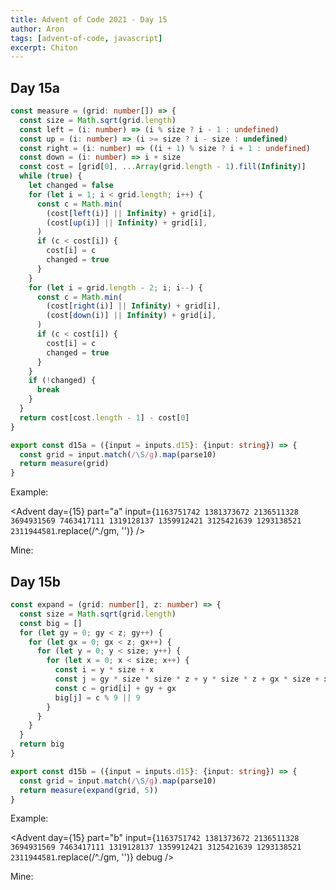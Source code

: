 ```yaml
---
title: Advent of Code 2021 - Day 15
author: Aron
tags: [advent-of-code, javascript]
excerpt: Chiton
---
```


## Day 15a

```typescript
const measure = (grid: number[]) => {
  const size = Math.sqrt(grid.length)
  const left = (i: number) => (i % size ? i - 1 : undefined)
  const up = (i: number) => (i >= size ? i - size : undefined)
  const right = (i: number) => ((i + 1) % size ? i + 1 : undefined)
  const down = (i: number) => i + size
  const cost = [grid[0], ...Array(grid.length - 1).fill(Infinity)]
  while (true) {
    let changed = false
    for (let i = 1; i < grid.length; i++) {
      const c = Math.min(
        (cost[left(i)] || Infinity) + grid[i],
        (cost[up(i)] || Infinity) + grid[i],
      )
      if (c < cost[i]) {
        cost[i] = c
        changed = true
      }
    }
    for (let i = grid.length - 2; i; i--) {
      const c = Math.min(
        (cost[right(i)] || Infinity) + grid[i],
        (cost[down(i)] || Infinity) + grid[i],
      )
      if (c < cost[i]) {
        cost[i] = c
        changed = true
      }
    }
    if (!changed) {
      break
    }
  }
  return cost[cost.length - 1] - cost[0]
}

export const d15a = ({input = inputs.d15}: {input: string}) => {
  const grid = input.match(/\S/g).map(parse10)
  return measure(grid)
}
```

Example:

<Advent day={15} part="a" input={`
1163751742
1381373672
2136511328
3694931569
7463417111
1319128137
1359912421
3125421639
1293138521
2311944581
`.replace(/^\./gm, '')} />

Mine:

<Advent day={15} part="a" />

## Day 15b

```typescript
const expand = (grid: number[], z: number) => {
  const size = Math.sqrt(grid.length)
  const big = []
  for (let gy = 0; gy < z; gy++) {
    for (let gx = 0; gx < z; gx++) {
      for (let y = 0; y < size; y++) {
        for (let x = 0; x < size; x++) {
          const i = y * size + x
          const j = gy * size * size * z + y * size * z + gx * size + x
          const c = grid[i] + gy + gx
          big[j] = c % 9 || 9
        }
      }
    }
  }
  return big
}

export const d15b = ({input = inputs.d15}: {input: string}) => {
  const grid = input.match(/\S/g).map(parse10)
  return measure(expand(grid, 5))
}
```

Example:

<Advent day={15} part="b" input={`
1163751742
1381373672
2136511328
3694931569
7463417111
1319128137
1359912421
3125421639
1293138521
2311944581
`.replace(/^\./gm, '')} debug />

Mine:

<Advent day={15} part="b" debug />
